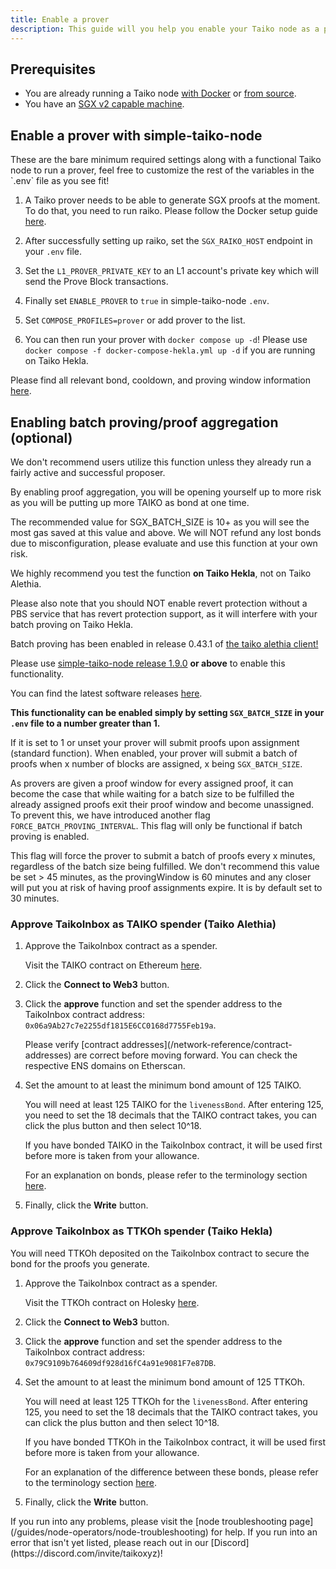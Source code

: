 ```yaml
---
title: Enable a prover
description: This guide will you help you enable your Taiko node as a prover.
---
```



## Prerequisites

- You are already running a Taiko node [with Docker](/guides/node-operators/run-a-taiko-alethia-node-with-docker) or [from source](/guides/node-operators/build-a-taiko-alethia-node-from-source).
- You have an [SGX v2 capable machine](https://github.com/ayeks/SGX-hardware#hardware-with-sgx2-support).

## Enable a prover with simple-taiko-node

<Aside>
These are the bare minimum required settings along with a functional Taiko node to run a prover, feel free to customize the rest of the variables in the `.env` file as you see fit!
</Aside>

<Steps>

1. A Taiko prover needs to be able to generate SGX proofs at the moment. To do that, you need to run raiko. Please follow the Docker setup guide [here](https://github.com/taikoxyz/raiko/blob/main/docs/README_Docker_and_RA.md).

2. After successfully setting up raiko, set the `SGX_RAIKO_HOST` endpoint in your `.env` file.

3. Set the `L1_PROVER_PRIVATE_KEY` to an L1 account's private key which will send the Prove Block transactions.

4. Finally set `ENABLE_PROVER` to `true` in simple-taiko-node `.env`.

5. Set `COMPOSE_PROFILES=prover` or add prover to the list.

6. You can then run your prover with `docker compose up -d`! Please use `docker compose -f docker-compose-hekla.yml up -d` if you are running on Taiko Hekla.

</Steps>

Please find all relevant bond, cooldown, and proving window information [here](/network-reference/network-configuration/#cooldown-window-proving-window-and-bonds).

## Enabling batch proving/proof aggregation (optional)

<Aside type="danger">
We don't recommend users utilize this function unless they already run a fairly active and successful proposer.

By enabling proof aggregation, you will be opening yourself up to more risk as you will be putting up more TAIKO as bond at one time.

The recommended value for SGX_BATCH_SIZE is 10+ as you will see the most gas saved at this value and above. We will NOT refund any lost bonds due to misconfiguration, please evaluate and use this function at your own risk.

We highly recommend you test the function **on Taiko Hekla**, not on Taiko Alethia.

Please also note that you should NOT enable revert protection without a PBS service that has revert protection support, as it will interfere with your batch proving on Taiko Hekla.
</Aside>

Batch proving has been enabled in release 0.43.1 of [the taiko alethia client!](https://github.com/taikoxyz/taiko-mono/releases/tag/taiko-alethia-client-v0.43.1)

Please use [simple-taiko-node release 1.9.0](https://github.com/taikoxyz/simple-taiko-node/releases/tag/v1.9.0) **or above** to enable this functionality.

You can find the latest software releases [here](/network-reference/software-releases-and-deployments).

**This functionality can be enabled simply by setting `SGX_BATCH_SIZE` in your `.env` file to a number greater than 1.**

If it is set to 1 or unset your prover will submit proofs upon assignment (standard function).
When enabled, your prover will submit a batch of proofs when x number of blocks are assigned, x being `SGX_BATCH_SIZE`.

As provers are given a proof window for every assigned proof, it can become the case that while waiting for a batch size to be fulfilled the already assigned proofs exit their proof window and become unassigned.
To prevent this, we have introduced another flag `FORCE_BATCH_PROVING_INTERVAL`. This flag will only be functional if batch proving is enabled.

This flag will force the prover to submit a batch of proofs every x minutes, regardless of the batch size being fulfilled. We don't recommend this value be set > 45 minutes, as the provingWindow is 60 minutes and any closer will put you at risk of having proof assignments expire. It is by default set to 30 minutes.

### Approve TaikoInbox as TAIKO spender (Taiko Alethia)

<Steps>

1. Approve the TaikoInbox contract as a spender.

   Visit the TAIKO contract on Ethereum [here](https://etherscan.io/address/0x10dea67478c5f8c5e2d90e5e9b26dbe60c54d800#writeProxyContract).

2. Click the **Connect to Web3** button.

3. Click the **approve** function and set the spender address to the TaikoInbox contract address: `0x06a9Ab27c7e2255df1815E6CC0168d7755Feb19a`.

   <Aside>
      Please verify [contract addresses](/network-reference/contract-addresses) are correct before moving forward. You can check the respective ENS domains on Etherscan.
   </Aside>

4. Set the amount to at least the minimum bond amount of 125 TAIKO.

   You will need at least 125 TAIKO for the `livenessBond`. After entering 125, you need to set the 18 decimals that the TAIKO contract takes, you can click the plus button and then select 10^18.

   If you have bonded TAIKO in the TaikoInbox contract, it will be used first before more is taken from your allowance.

   For an explanation on bonds, please refer to the terminology section [here](/resources/terminology).

5. Finally, click the **Write** button.

</Steps>

### Approve TaikoInbox as TTKOh spender (Taiko Hekla)

You will need TTKOh deposited on the TaikoInbox contract to secure the bond for the proofs you generate.

<Steps>

1. Approve the TaikoInbox contract as a spender.

   Visit the TTKOh contract on Holesky [here](https://holesky.etherscan.io/address/0x6490E12d480549D333499236fF2Ba6676C296011#writeProxyContract).

2. Click the **Connect to Web3** button.

3. Click the **approve** function and set the spender address to the TaikoInbox contract address: `0x79C9109b764609df928d16fC4a91e9081F7e87DB`.

4. Set the amount to at least the minimum bond amount of 125 TTKOh.

   You will need at least 125 TTKOh for the `livenessBond`. After entering 125, you need to set the 18 decimals that the TAIKO contract takes, you can click the plus button and then select 10^18.

   If you have bonded TTKOh in the TaikoInbox contract, it will be used first before more is taken from your allowance.

   For an explanation of the difference between these bonds, please refer to the terminology section [here](/resources/terminology).

5. Finally, click the **Write** button.

</Steps>

<Card title="Troubleshooting" icon="error">
    If you run into any problems, please visit the [node troubleshooting page](/guides/node-operators/node-troubleshooting) for help.
    If you run into an error that isn't yet listed, please reach out in our [Discord](https://discord.com/invite/taikoxyz)!
</Card>

